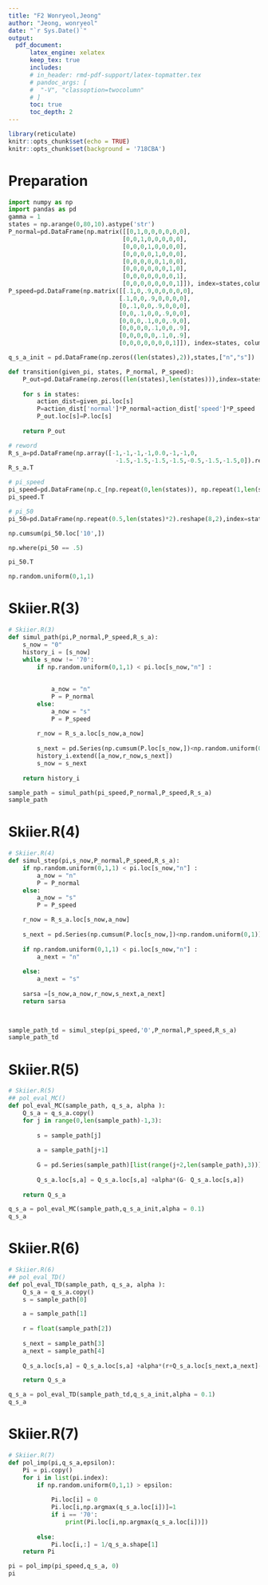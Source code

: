 ```yaml
---
title: "F2 Wonryeol,Jeong"
author: "Jeong, wonryeol"
date: "`r Sys.Date()`"
output: 
  pdf_document:  
      latex_engine: xelatex
      keep_tex: true  
      includes:
      # in_header: rmd-pdf-support/latex-topmatter.tex
      # pandoc_args: [
      #  "-V", "classoption=twocolumn"
      # ]
      toc: true   
      toc_depth: 2  
---
```

```r
library(reticulate)
knitr::opts_chunk$set(echo = TRUE)
knitr::opts_chunk$set(background = '718CBA')
```

# Preparation

```python
import numpy as np 
import pandas as pd 
gamma = 1
states = np.arange(0,80,10).astype('str')
P_normal=pd.DataFrame(np.matrix([[0,1,0,0,0,0,0,0],
                                [0,0,1,0,0,0,0,0],
                                [0,0,0,1,0,0,0,0],
                                [0,0,0,0,1,0,0,0],
                                [0,0,0,0,0,1,0,0],
                                [0,0,0,0,0,0,1,0],
                                [0,0,0,0,0,0,0,1],
                                [0,0,0,0,0,0,0,1]]), index=states,columns=states)
P_speed=pd.DataFrame(np.matrix([[.1,0,.9,0,0,0,0,0],
                               [.1,0,0,.9,0,0,0,0],
                               [0,.1,0,0,.9,0,0,0],
                               [0,0,.1,0,0,.9,0,0],
                               [0,0,0,.1,0,0,.9,0],
                               [0,0,0,0,.1,0,0,.9],
                               [0,0,0,0,0,.1,0,.9],
                               [0,0,0,0,0,0,0,1]]), index=states, columns=states)

q_s_a_init = pd.DataFrame(np.zeros((len(states),2)),states,["n","s"])

def transition(given_pi, states, P_normal, P_speed):
    P_out=pd.DataFrame(np.zeros((len(states),len(states))),index=states, columns=states)
    
    for s in states:
        action_dist=given_pi.loc[s]
        P=action_dist['normal']*P_normal+action_dist['speed']*P_speed
        P_out.loc[s]=P.loc[s]
        
    return P_out


```


\newpage

```python

# reword
R_s_a=pd.DataFrame(np.array([-1,-1,-1,-1,0.0,-1,-1,0,
                              -1.5,-1.5,-1.5,-1.5,-0.5,-1.5,-1.5,0]).reshape(len(states),2,order='F'),columns=['n','s'],index=states)
R_s_a.T

```

\vspace{30pt}

```python
# pi_speed
pi_speed=pd.DataFrame(np.c_[np.repeat(0,len(states)), np.repeat(1,len(states))],index=states, columns=['n','s'])
pi_speed.T
```
\vspace{10pt}
```python
# pi_50
pi_50=pd.DataFrame(np.repeat(0.5,len(states)*2).reshape(8,2),index=states, columns=['n','s'])

np.cumsum(pi_50.loc['10',])

np.where(pi_50 == .5)

pi_50.T

```
\newpage
```python
np.random.uniform(0,1,1)

```

# Skiier.R(3)

```python
# Skiier.R(3)
def simul_path(pi,P_normal,P_speed,R_s_a):
    s_now = "0"
    history_i = [s_now]
    while s_now != '70':
        if np.random.uniform(0,1,1) < pi.loc[s_now,"n"] :
        
        
            a_now = "n"
            P = P_normal
        else:
            a_now = "s"
            P = P_speed
        
        r_now = R_s_a.loc[s_now,a_now]
        
        s_next = pd.Series(np.cumsum(P.loc[s_now,])<np.random.uniform(0,1)).idxmin()
        history_i.extend([a_now,r_now,s_next])
        s_now = s_next
        
    return history_i

sample_path = simul_path(pi_speed,P_normal,P_speed,R_s_a)
sample_path
```

\newpage
# Skiier.R(4)

```python
# Skiier.R(4)
def simul_step(pi,s_now,P_normal,P_speed,R_s_a):
    if np.random.uniform(0,1,1) < pi.loc[s_now,"n"] :
        a_now = "n"
        P = P_normal
    else:
        a_now = "s"
        P = P_speed

    r_now = R_s_a.loc[s_now,a_now]
        
    s_next = pd.Series(np.cumsum(P.loc[s_now,])<np.random.uniform(0,1)).idxmin()
    
    if np.random.uniform(0,1,1) < pi.loc[s_now,"n"] :
        a_next = "n"
        
    else:
        a_next = "s"
        
    sarsa =[s_now,a_now,r_now,s_next,a_next]
    return sarsa

    

sample_path_td = simul_step(pi_speed,'0',P_normal,P_speed,R_s_a)
sample_path_td
```

\newpage

# Skiier.R(5)

```python
# Skiier.R(5)
## pol_eval_MC()
def pol_eval_MC(sample_path, q_s_a, alpha ):
    Q_s_a = q_s_a.copy()
    for j in range(0,len(sample_path)-1,3):
        
        s = sample_path[j]
 
        a = sample_path[j+1]
        
        G = pd.Series(sample_path)[list(range(j+2,len(sample_path),3))].astype('float').sum()
        
        Q_s_a.loc[s,a] = Q_s_a.loc[s,a] +alpha*(G- Q_s_a.loc[s,a])
        
    return Q_s_a

q_s_a = pol_eval_MC(sample_path,q_s_a_init,alpha = 0.1)
q_s_a
```


\newpage

# Skiier.R(6)


```python
# Skiier.R(6)
## pol_eval_TD()
def pol_eval_TD(sample_path, q_s_a, alpha ):
    Q_s_a = q_s_a.copy()
    s = sample_path[0]

    a = sample_path[1]
    
    r = float(sample_path[2])
    
    s_next = sample_path[3]
    a_next = sample_path[4]
    
    Q_s_a.loc[s,a] = Q_s_a.loc[s,a] +alpha*(r+Q_s_a.loc[s_next,a_next]- Q_s_a.loc[s,a])

    return Q_s_a

q_s_a = pol_eval_TD(sample_path_td,q_s_a_init,alpha = 0.1)
q_s_a
```

\newpage

# Skiier.R(7)
```python
# Skiier.R(7)
def pol_imp(pi,q_s_a,epsilon):
    Pi = pi.copy()
    for i in list(pi.index):
        if np.random.uniform(0,1,1) > epsilon:
            
            Pi.loc[i] = 0
            Pi.loc[i,np.argmax(q_s_a.loc[i])]=1
            if i == '70':
                print(Pi.loc[i,np.argmax(q_s_a.loc[i])])
            
        else:
            Pi.loc[i,:] = 1/q_s_a.shape[1]
    return Pi

pi = pol_imp(pi_speed,q_s_a, 0)
pi
```



